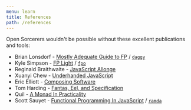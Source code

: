 ```yaml
---
menu: learn
title: References
path: /references
---
```


Open Sorcerers wouldn't be possible without these excellent publications and tools:

* Brian Lonsdorf - [Mostly Adequate Guide to FP] / [`daggy`][daggy]
* Kyle Simpson - [FP Light] / [`fpo`][fpo]
* Reginald Braithwaite - [JavaScript Allonge]
* Xuanyi Chew - [Underhanded JavaScript]
* Eric Elliott - [Composing Software]
* Tom Harding - [Fantas, Eel, and Specification]
* Quil - [A Monad In Practicality]
* Scott Sauyet - [Functional Programming In JavaScript] / [`ramda`][ramda]

[Mostly Adequate Guide to FP]: https://gitbooks.io/mostly-adequate
[FP Light]: https://getify.com/fp-light
[JavaScript Allonge]: https://allong.es
[Underhanded JavaScript]: https://leanpub.com/underhandedjavascript
[Composing Software]: https://leanpub.com/composingsoftware
[Fantas, Eel, and Specification]: http://www.tomharding.me/fantasy-land/
[A Monad in Practicality]: https://robotlolita.me/articles/2013/a-monad-in-practicality-first-class-failures/
[Functional Programming in JavaScript]: http://scott.sauyet.com/Javascript/Talk/FunctionalProgramming/

[daggy]: https://npmjs.org/package/daggy
[fpo]: https://npmjs.org/package/fpo
[ramda]: https://npmjs.org/package/ramda
